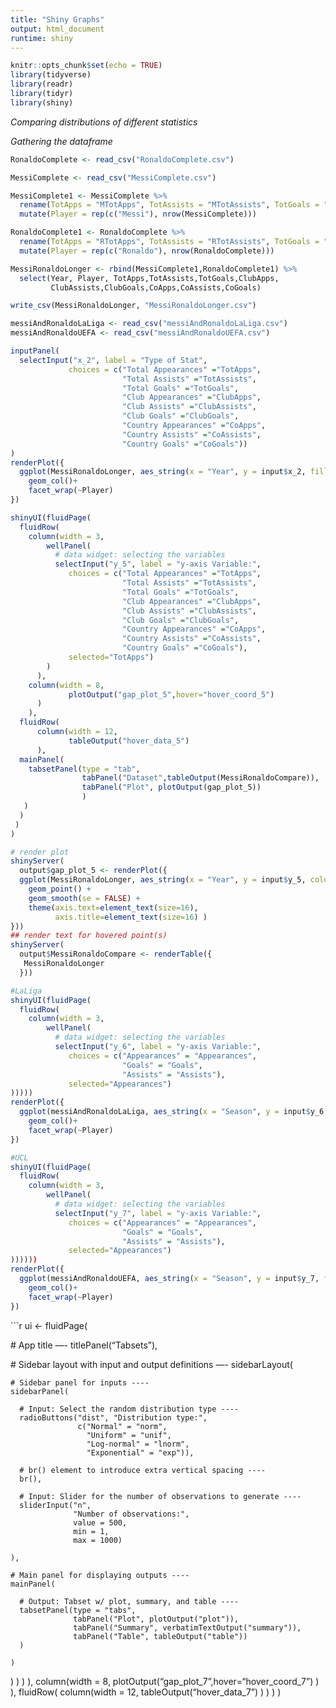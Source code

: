 ```yaml
---
title: "Shiny Graphs"
output: html_document
runtime: shiny
---
```


```r
knitr::opts_chunk$set(echo = TRUE)
library(tidyverse)
library(readr)
library(tidyr)
library(shiny)
```

*Comparing distributions of different statistics*

*Gathering the dataframe*

```r
RonaldoComplete <- read_csv("RonaldoComplete.csv")
```

```r
MessiComplete <- read_csv("MessiComplete.csv")
```

```r
MessiComplete1 <- MessiComplete %>%
  rename(TotApps = "MTotApps", TotAssists = "MTotAssists", TotGoals = "MTotGoals",ClubApps = "MClubApps",ClubAssists = "MClubAssists",ClubGoals = "MClubGoals",CoApps = "MCoApps",CoAssists = "MCoAssists",CoGoals = "MCoGoals")%>%
  mutate(Player = rep(c("Messi"), nrow(MessiComplete)))
```

```r
RonaldoComplete1 <- RonaldoComplete %>%
  rename(TotApps = "RTotApps", TotAssists = "RTotAssists", TotGoals = "RTotGoals",ClubApps = "RClubApps",ClubAssists = "RClubAssists",ClubGoals = "RClubGoals",CoApps = "RCoApps",CoAssists = "RCoAssists",CoGoals = "RCoGoals")%>%
  mutate(Player = rep(c("Ronaldo"), nrow(RonaldoComplete)))
```

```r
MessiRonaldoLonger <- rbind(MessiComplete1,RonaldoComplete1) %>%
  select(Year, Player, TotApps,TotAssists,TotGoals,ClubApps,
         ClubAssists,ClubGoals,CoApps,CoAssists,CoGoals)
```

```r
write_csv(MessiRonaldoLonger, "MessiRonaldoLonger.csv")
```

```r
messiAndRonaldoLaLiga <- read_csv("messiAndRonaldoLaLiga.csv")
messiAndRonaldoUEFA <- read_csv("messiAndRonaldoUEFA.csv")
```

```r
inputPanel(
  selectInput("x_2", label = "Type of Stat", 
             choices = c("Total Appearances" ="TotApps",
                         "Total Assists" ="TotAssists",
                         "Total Goals" ="TotGoals",
                         "Club Appearances" ="ClubApps",
                         "Club Assists" ="ClubAssists",
                         "Club Goals" ="ClubGoals",
                         "Country Appearances" ="CoApps",
                         "Country Assists" ="CoAssists",
                         "Country Goals" ="CoGoals"))
)
renderPlot({
  ggplot(MessiRonaldoLonger, aes_string(x = "Year", y = input$x_2, fill = "Player")) + 
    geom_col()+
    facet_wrap(~Player)
})
```

```r
shinyUI(fluidPage(
  fluidRow( 
    column(width = 3,   
        wellPanel(                
          # data widget: selecting the variables 
          selectInput("y_5", label = "y-axis Variable:",
             choices = c("Total Appearances" ="TotApps",
                         "Total Assists" ="TotAssists",
                         "Total Goals" ="TotGoals",
                         "Club Appearances" ="ClubApps",
                         "Club Assists" ="ClubAssists",
                         "Club Goals" ="ClubGoals",
                         "Country Appearances" ="CoApps",
                         "Country Assists" ="CoAssists",
                         "Country Goals" ="CoGoals"), 
             selected="TotApps")
        )
      ),
    column(width = 8, 
             plotOutput("gap_plot_5",hover="hover_coord_5")
      )
    ),
  fluidRow(
      column(width = 12, 
             tableOutput("hover_data_5")
      ),
  mainPanel(
    tabsetPanel(type = "tab",
                tabPanel("Dataset",tableOutput(MessiRonaldoCompare)),
                tabPanel("Plot", plotOutput(gap_plot_5))
                )
   )
  )
 )
)

# render plot
shinyServer(
  output$gap_plot_5 <- renderPlot({
  ggplot(MessiRonaldoLonger, aes_string(x = "Year", y = input$y_5, color= "Player")) + 
    geom_point() + 
    geom_smooth(se = FALSE) +
    theme(axis.text=element_text(size=16),
          axis.title=element_text(size=16) )
}))
## render text for hovered point(s)
shinyServer(
  output$MessiRonaldoCompare <- renderTable({
   MessiRonaldoLonger
  }))
```

```r
#LaLiga
shinyUI(fluidPage(
  fluidRow( 
    column(width = 3,   
        wellPanel(                
          # data widget: selecting the variables 
          selectInput("y_6", label = "y-axis Variable:",
             choices = c("Appearances" = "Appearances",
                         "Goals" = "Goals",
                         "Assists" = "Assists"),
             selected="Appearances")
)))))
renderPlot({
  ggplot(messiAndRonaldoLaLiga, aes_string(x = "Season", y = input$y_6, fill = "Player")) + 
    geom_col()+
    facet_wrap(~Player)
})
```

```r
#UCL
shinyUI(fluidPage(
  fluidRow( 
    column(width = 3,   
        wellPanel(                
          # data widget: selecting the variables 
          selectInput("y_7", label = "y-axis Variable:",
             choices = c("Appearances" = "Appearances",
                         "Goals" = "Goals",
                         "Assists" = "Assists"),
             selected="Appearances")
))))))
renderPlot({
  ggplot(messiAndRonaldoUEFA, aes_string(x = "Season", y = input$y_7, fill = "Player")) + 
    geom_col()+
    facet_wrap(~Player)
})
```

```r
ui <- fluidPage(

  # App title ----
  titlePanel("Tabsets"),

  # Sidebar layout with input and output definitions ----
  sidebarLayout(

    # Sidebar panel for inputs ----
    sidebarPanel(

      # Input: Select the random distribution type ----
      radioButtons("dist", "Distribution type:",
                   c("Normal" = "norm",
                     "Uniform" = "unif",
                     "Log-normal" = "lnorm",
                     "Exponential" = "exp")),

      # br() element to introduce extra vertical spacing ----
      br(),

      # Input: Slider for the number of observations to generate ----
      sliderInput("n",
                  "Number of observations:",
                  value = 500,
                  min = 1,
                  max = 1000)

    ),

    # Main panel for displaying outputs ----
    mainPanel(

      # Output: Tabset w/ plot, summary, and table ----
      tabsetPanel(type = "tabs",
                  tabPanel("Plot", plotOutput("plot")),
                  tabPanel("Summary", verbatimTextOutput("summary")),
                  tabPanel("Table", tableOutput("table"))
      )

    )
  )
)
        )
      ),
    column(width = 8, 
             plotOutput("gap_plot_7",hover="hover_coord_7")
      )
    ),
  fluidRow(
      column(width = 12, 
             tableOutput("hover_data_7")
      )
   )
 )
)
